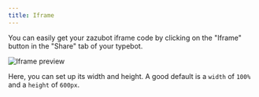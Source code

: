 ```yaml
---
title: Iframe
---
```


You can easily get your zazubot iframe code by clicking on the "Iframe" button in the "Share" tab of your typebot.

<Frame>
  <img
    src="/images/embeddings/iframe/iframe-preview.png"
    alt="Iframe preview"
  />
</Frame>

Here, you can set up its width and height. A good default is a `width` of `100%` and a `height` of `600px`.

